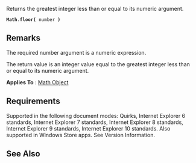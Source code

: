 Returns the greatest integer less than or equal to its numeric argument.

 '''Math'''.'''floor(''' number ''')'''

==Remarks==
The required number argument is a numeric expression.

The return value is an integer value equal to the greatest integer less than or equal to its numeric argument.

'''Applies To''' : [[javascript/Math|Math Object]]


==Requirements==
Supported in the following document modes: Quirks, Internet Explorer 6 standards, Internet Explorer 7 standards, Internet Explorer 8 standards, Internet Explorer 9 standards, Internet Explorer 10 standards. Also supported in Windows Store apps. See Version Information.


==See Also==

              

